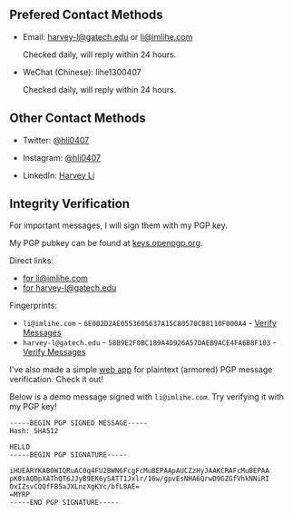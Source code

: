 ## Prefered Contact Methods

- Email: [harvey-l@gatech.edu](mailto:harvey-l@gatech.edu) or [li@imlihe.com](mailto:li@imlihe.com)

  Checked daily, will reply within 24 hours.

- WeChat (Chinese): lihe1300407

  Checked daily, will reply within 24 hours.

## Other Contact Methods

- Twitter: [@hli0407](https://twitter.com/hli0407)

- Instagram: [@hli0407](https://www.instagram.com/hli0407/)

- LinkedIn: [Harvey Li](https://www.linkedin.com/in/hli0407/)

## Integrity Verification

For important messages, I will sign them with my PGP key.

My PGP pubkey can be found at [keys.openpgp.org](https://keys.openpgp.org/).

Direct links:

- [for li@imlihe.com](https://keys.openpgp.org/vks/v1/by-fingerprint/6E002D2AE0553605637A15C80570CB8110F000A4)
- [for harvey-l@gatech.edu](https://keys.openpgp.org/vks/v1/by-fingerprint/58B9E2F0BC189A4D926A57DAEB9ACE4FA6B8F103)

Fingerprints:

- `li@imlihe.com`  -  `6E002D2AE0553605637A15C80570CB8110F000A4`  - [Verify Messages](https://pgp.harvey-l.com/?email=li@imlihe.com)
- `harvey-l@gatech.edu`  -  `58B9E2F0BC189A4D926A57DAEB9ACE4FA6B8F103`  - [Verify Messages](https://pgp.harvey-l.com/?email=harvey-l@gatech.edu)

I've also made a simple [web app](https://pgp.harvey-l.com/) for plaintext (armored) PGP message verification. Check it out!

Below is a demo message signed with `li@imlihe.com`. Try verifying it with my PGP key!

```
-----BEGIN PGP SIGNED MESSAGE-----
Hash: SHA512

HELLO
-----BEGIN PGP SIGNATURE-----

iHUEARYKAB0WIQRuAC0q4FU2BWN6FcgFcMuBEPAApAUCZzHyJAAKCRAFcMuBEPAA
pK0sAQDpXAThQT6JJyB9EK6ySATT1Jxlr/16w/gpvEsNHA6QrwD9GZGfVhkNNiRI
OxIZsvCQQfFB5aJXLnzXgKYc/bfL8AE=
=MYRP
-----END PGP SIGNATURE-----
```
